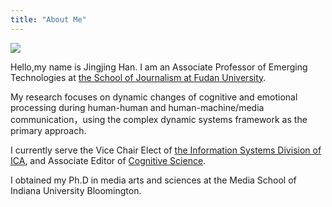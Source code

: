 ---
title: "About Me"
---


![](images/me2.jpg)

Hello,my name is Jingjing Han. I am an Associate Professor of Emerging Technologies at [the School of Journalism at Fudan University](https://xwxy.fudan.edu.cn/NewsEn/). 

My research focuses on dynamic changes of cognitive and emotional processing during human-human and human-machine/media communication，using the complex dynamic systems framework as the primary approach.

I currently serve the Vice Chair Elect of [the Information Systems Division of ICA](https://infosysica.org/), and Associate Editor of [Cognitive Science](https://onlinelibrary.wiley.com/journal/15516709/).

I obtained my Ph.D in media arts and sciences at the Media School of Indiana University Bloomington.
